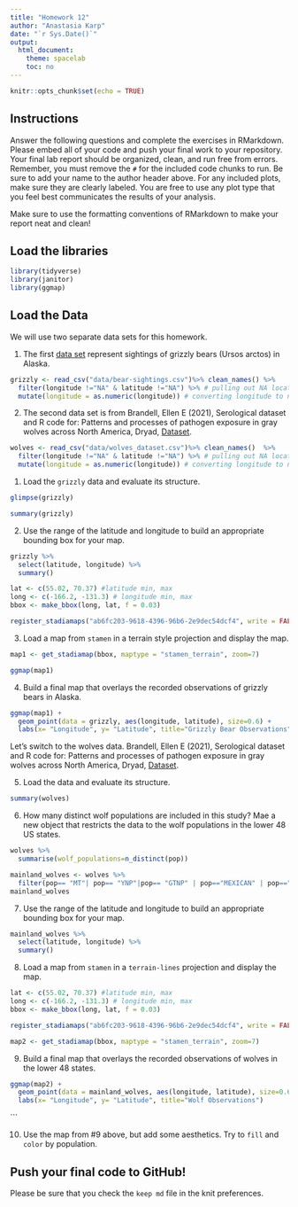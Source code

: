 ```yaml
---
title: "Homework 12"
author: "Anastasia Karp"
date: "`r Sys.Date()`"
output:
  html_document:
    theme: spacelab
    toc: no
---
```


```r
knitr::opts_chunk$set(echo = TRUE)
```

## Instructions
Answer the following questions and complete the exercises in RMarkdown. Please embed all of your code and push your final work to your repository. Your final lab report should be organized, clean, and run free from errors. Remember, you must remove the `#` for the included code chunks to run. Be sure to add your name to the author header above. For any included plots, make sure they are clearly labeled. You are free to use any plot type that you feel best communicates the results of your analysis.  

Make sure to use the formatting conventions of RMarkdown to make your report neat and clean!  

## Load the libraries  
```r
library(tidyverse)
library(janitor)
library(ggmap)
``` 

## Load the Data
We will use two separate data sets for this homework.  

1. The first [data set](https://rcweb.dartmouth.edu/~f002d69/workshops/index_rspatial.html) represent sightings of grizzly bears (Ursos arctos) in Alaska. 
```r
grizzly <- read_csv("data/bear-sightings.csv")%>% clean_names() %>% 
  filter(longitude !="NA" & latitude !="NA") %>% # pulling out NA locations
  mutate(longitude = as.numeric(longitude)) # converting longitude to numeric
```


2. The second data set is from Brandell, Ellen E (2021), Serological dataset and R code for: Patterns and processes of pathogen exposure in gray wolves across North America, Dryad, [Dataset](https://doi.org/10.5061/dryad.5hqbzkh51).
```r
wolves <- read_csv("data/wolves_dataset.csv")%>% clean_names()  %>% 
  filter(longitude !="NA" & latitude !="NA") %>% # pulling out NA locations
  mutate(longitude = as.numeric(longitude)) # converting longitude to numeric
```


1. Load the `grizzly` data and evaluate its structure.  
```r
glimpse(grizzly)
```

```r
summary(grizzly)
```



2. Use the range of the latitude and longitude to build an appropriate bounding box for your map.
```r
grizzly %>% 
  select(latitude, longitude) %>% 
  summary()
```

```r
lat <- c(55.02, 70.37) #latitude min, max
long <- c(-166.2, -131.3) # longitude min, max
bbox <- make_bbox(long, lat, f = 0.03)
```

```r
register_stadiamaps("ab6fc203-9618-4396-96b6-2e9dec54dcf4", write = FALSE)
```


3. Load a map from `stamen` in a terrain style projection and display the map. 
```r
map1 <- get_stadiamap(bbox, maptype = "stamen_terrain", zoom=7)
```

```r
ggmap(map1)
```




4. Build a final map that overlays the recorded observations of grizzly bears in Alaska.  
```r
ggmap(map1) + 
  geom_point(data = grizzly, aes(longitude, latitude), size=0.6) +
  labs(x= "Longitude", y= "Latitude", title="Grizzly Bear Observations")
```


Let's switch to the wolves data. Brandell, Ellen E (2021), Serological dataset and R code for: Patterns and processes of pathogen exposure in gray wolves across North America, Dryad, [Dataset](https://doi.org/10.5061/dryad.5hqbzkh51).  

5. Load the data and evaluate its structure.  
```r
summary(wolves)
```


6. How many distinct wolf populations are included in this study? Mae a new object that restricts the data to the wolf populations in the lower 48 US states.  
```r
wolves %>% 
  summarise(wolf_populations=n_distinct(pop))
```

```r
mainland_wolves <- wolves %>% 
  filter(pop== "MT"| pop== "YNP"|pop== "GTNP" | pop=="MEXICAN" | pop=="SNF" |pop=="MI")
mainland_wolves
```



7. Use the range of the latitude and longitude to build an appropriate bounding box for your map. 
```r
mainland_wolves %>% 
  select(latitude, longitude) %>% 
  summary()
```


8.  Load a map from `stamen` in a `terrain-lines` projection and display the map. 
```r
lat <- c(55.02, 70.37) #latitude min, max
long <- c(-166.2, -131.3) # longitude min, max
bbox <- make_bbox(long, lat, f = 0.03)
```

```r
register_stadiamaps("ab6fc203-9618-4396-96b6-2e9dec54dcf4", write = FALSE)
```

```r
map2 <- get_stadiamap(bbox, maptype = "stamen_terrain", zoom=7)
```




9. Build a final map that overlays the recorded observations of wolves in the lower 48 states.  
```r
ggmap(map2) + 
  geom_point(data = mainland_wolves, aes(longitude, latitude), size=0.6) +
  labs(x= "Longitude", y= "Latitude", title="Wolf Observations")
```
```



10. Use the map from #9 above, but add some aesthetics. Try to `fill` and `color` by population.  

## Push your final code to GitHub!
Please be sure that you check the `keep md` file in the knit preferences. 